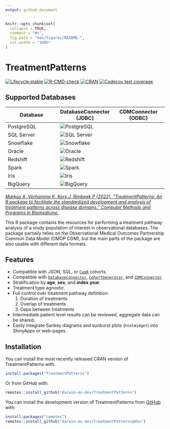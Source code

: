 ```yaml
---
output: github_document
---
```


<!-- README.md is generated from README.Rmd. Please edit that file -->

```r
knitr::opts_chunk$set(
  collapse = TRUE,
  comment = "#>",
  fig.path = "man/figures/README-",
  out.width = "100%"
)
```

# TreatmentPatterns

<!-- badges: start -->

[![Lifecycle:stable](https://img.shields.io/badge/lifecycle-stable-brightgreen.svg)](https://lifecycle.r-lib.org/articles/stages.html#stable)
[![R-CMD-check](https://github.com/darwin-eu-dev/TreatmentPatterns/actions/workflows/R-CMD-check.yaml/badge.svg?branch=dev)](https://github.com/darwin-eu-dev/TreatmentPatterns/actions/workflows/R-CMD-check.yaml)
[![CRAN](https://www.r-pkg.org/badges/version/TreatmentPatterns)](https://CRAN.R-project.org/package=TreatmentPatterns)
[![Codecov test coverage](https://codecov.io/gh/darwin-eu-dev/TreatmentPatterns/branch/master/graph/badge.svg)](https://app.codecov.io/gh/darwin-eu-dev/TreatmentPatterns?branch=master)

## Supported Databases

| Database | DatabaseConnector (JDBC) | CDMConnector (ODBC) |
| --- | --- | --- |
| PostgreSQL | ![PostgreSQL](https://github.com/darwin-eu-dev/TreatmentPatterns/actions/workflows/db-postgresql.yaml/badge.svg) | |
| SQL Server | ![SQL Server](https://github.com/darwin-eu-dev/TreatmentPatterns/actions/workflows/db-sqlserver.yaml/badge.svg) | |
| Snowflake | ![Snowflake](https://github.com/darwin-eu-dev/TreatmentPatterns/actions/workflows/db-snowflake.yaml/badge.svg) | |
| Oracle | ![Oracle](https://github.com/darwin-eu-dev/TreatmentPatterns/actions/workflows/db-oracle.yaml/badge.svg) | |
| Redshift | ![Redshift](https://github.com/darwin-eu-dev/TreatmentPatterns/actions/workflows/db-redshift.yaml/badge.svg) | |
| Spark | ![Spark](https://github.com/darwin-eu-dev/TreatmentPatterns/actions/workflows/db-spark.yaml/badge.svg) | |
| Iris | ![Iris](https://github.com/darwin-eu-dev/TreatmentPatterns/actions/workflows/db-iris.yaml/badge.svg) | |
| BigQuery | ![BigQuery](https://github.com/darwin-eu-dev/TreatmentPatterns/actions/workflows/db-bigquery.yaml/badge.svg) | |

<!-- badges: end -->

[_Markus A, Verhamme K, Kors J, Rijnbeek P (2022). “TreatmentPatterns: An R package to facilitate the standardized development and analysis of treatment patterns across disease domains.” Computer Methods and Programs in Biomedicine._](https://doi.org/10.1016/j.cmpb.2022.107081)

This R package contains the resources for performing a treatment pathway analysis of a study population of interest in observational databases. The package partially relies on the Observational Medical Outcomes Partnership Common Data Model (OMOP CDM), but the main parts of the package are also usable with different data formats.

## Features

-   Compatible with JSON, SQL, or [`CapR`](https://ohdsi.github.io/Capr/) cohorts.
-   Compatible with [`DatabaseConnector`](https://ohdsi.github.io/DatabaseConnector/), [`CohortGenerator`](https://ohdsi.github.io/CohortGenerator/), and [`CDMConnector`](https://darwin-eu.github.io/CDMConnector/).
-   Stratification by **age**, **sex**, and **index year**.
-   Treatment type agnostic.
-   Full control over treatment pathway definition:
    1.  Duration of treatments
    2.  Overlap of treatments
    3.  Gaps between treatments
-   Intermediate patient level results can be reviewed, aggregate data can be shared.
-   Easily integrate Sankey diagrams and sunburst plots (`htmlWidget`) into ShinyApps or web-pages.

## Installation

You can install the most recently released CRAN version of TreatmentPatterns with:

``` r
install.packages("TreatmentPatterns")
```

Or from GitHub with:

``` r
remotes::install_github("darwin-eu-dev/TreatmentPatterns")
```

You can install the development version of TreatmentPatterns from [GitHub](https://github.com/) with:

``` r
install.packages("remotes")
remotes::install_github("darwin-eu-dev/TreatmentPatterns@dev")
```
